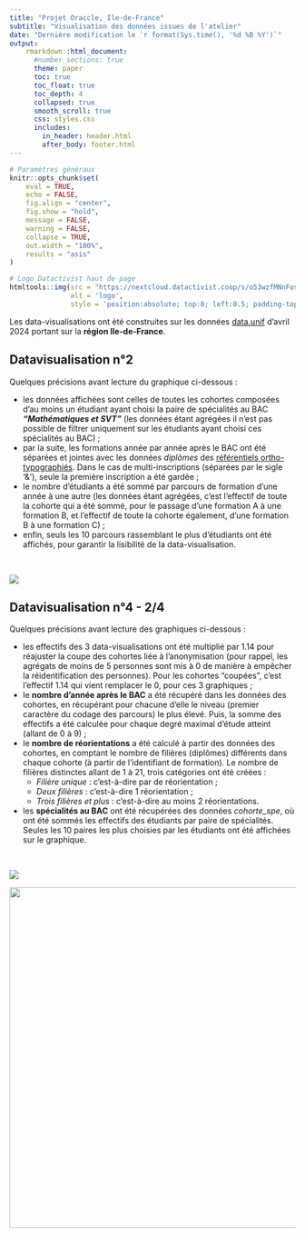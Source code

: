 ```yaml
---
title: "Projet Oraccle, Ile-de-France"
subtitle: "Visualisation des données issues de l'atelier"
date: "Dernière modification le `r format(Sys.time(), '%d %B %Y')`"
output:
    rmarkdown::html_document:
      #number_sections: true
      theme: paper
      toc: true
      toc_float: true
      toc_depth: 4
      collapsed: true
      smooth_scroll: true
      css: styles.css
      includes:
        in_header: header.html
        after_body: footer.html
---
```


```r
# Paramètres généraux
knitr::opts_chunk$set(
	eval = TRUE,
	echo = FALSE,
	fig.align = "center",
	fig.show = "hold",
	message = FALSE,
	warning = FALSE,
	collapse = TRUE,
	out.width = "100%",
	results = "asis"
)
```

```r
# Logo Datactivist haut de page
htmltools::img(src = "https://nextcloud.datactivist.coop/s/o53wzfMNnFosQni/preview", 
               alt = 'logo', 
               style = 'position:absolute; top:0; left:0.5; padding-top:10px;') #padding=taille des espaces autour
```

Les data-visualisations ont été construites sur les données [data.unif](https://data.unif.app/data/avril2024/Ile-de-France/) d'avril 2024 portant sur la **région Ile-de-France**.

## Datavisualisation n°2

Quelques précisions avant lecture du graphique ci-dessous : 

- les données affichées sont celles de toutes les cohortes composées d'au moins un étudiant ayant choisi la paire de spécialités au BAC ***"Mathématiques et SVT"*** (les données étant agrégées il n'est pas possible de filtrer uniquement sur les étudiants ayant choisi ces spécialités au BAC) ;
- par la suite, les formations année par année après le BAC ont été séparées et jointes avec les données *diplômes* des [référentiels ortho-typographiés](https://data.pages.unif.app/data-futures.html#r%C3%A9f%C3%A9rentiels-ortho-typographi%C3%A9s). Dans le cas de multi-inscriptions (séparées par le sigle '&'), seule la première inscription a été gardée ;
- le nombre d'étudiants a été sommé par parcours de formation d'une année à une autre (les données étant agrégées, c'est l'effectif de toute la cohorte qui a été sommé, pour le passage d'une formation A à une formation B, et l'effectif de toute la cohorte également, d'une formation B à une formation C) ;
- enfin, seuls les 10 parcours rassemblant le plus d'étudiants ont été affichés, pour garantir la lisibilité de la data-visualisation. 

<br>

<p align="center">

<img src="../figures/dataviz_atelier/reseau_diplomes_svt_maths.png"/>

</p>

## Datavisualisation n°4 - 2/4

Quelques précisions avant lecture des graphiques ci-dessous : 

- les effectifs des 3 data-visualisations ont été multiplié par 1.14 pour réajuster la coupe des cohortes liée à l'anonymisation (pour rappel, les agrégats de moins de 5 personnes sont mis à 0 de manière à empêcher la réidentification des personnes). Pour les cohortes "coupées", c'est l'effectif 1.14 qui vient remplacer le 0, pour ces 3 graphiques ; 
- le **nombre d'année après le BAC** a été récupéré dans les données des cohortes, en récupérant pour chacune d'elle le niveau (premier caractère du codage des parcours) le plus élevé. Puis, la somme des effectifs a été calculée pour chaque degré maximal d'étude atteint (allant de 0 à 9) ;
- le **nombre de réorientations** a été calculé à partir des données des cohortes, en comptant le nombre de filières (diplômes) différents dans chaque cohorte (à partir de l'identifiant de formation). Le nombre de filières distinctes allant de 1 à 21, trois catégories ont été créées : 
    - *Filière unique* : c'est-à-dire par de réorientation ; 
    - *Deux filières* : c'est-à-dire 1 réorientation ; 
    - *Trois filières et plus* : c'est-à-dire au moins 2 réorientations.
- les **spécialités au BAC** ont été récupérées des données *cohorte_spe*, où ont été sommés les effectifs des étudiants par paire de spécialités. Seules les 10 paires les plus choisies par les étudiants ont été affichées sur le graphique.

<br>

<p align="center">

<img src="../figures/dataviz_atelier/annees-etudes_specialites-bac.png"/>

</p>

<p align="right">

![](../figures/dataviz_atelier/repartition-reorientations.png){width="600"}

</p>

<div class = "tocify-extend-page" data-unique = "tocify-extend-page" style = "height: 0;"></div>
